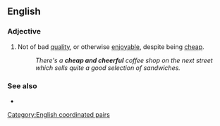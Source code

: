==English==

===Adjective===
{{en-adj}}

# Not of bad [[quality]], or otherwise [[enjoyable]], despite being [[cheap]].
#: ''There's a '''cheap and cheerful''' coffee shop on the next street which sells quite a good selection of sandwiches.''

===See also===
* {{l|en|cheap and nasty}}

[[Category:English coordinated pairs]]